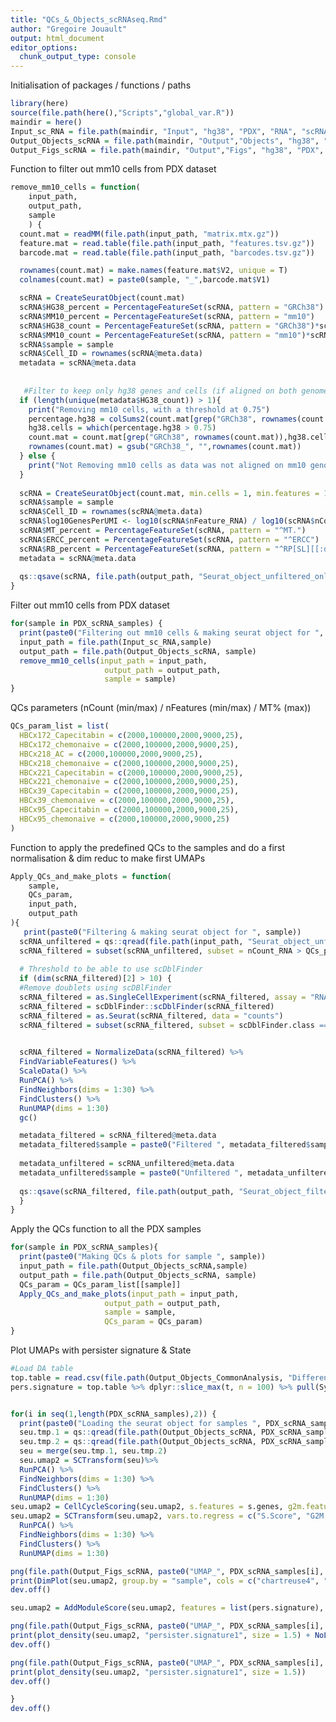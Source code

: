 ```yaml
---
title: "QCs_&_Objects_scRNAseq.Rmd"
author: "Gregoire Jouault"
output: html_document
editor_options: 
  chunk_output_type: console
---
```


Initialisation of packages / functions / paths
```r
library(here)
source(file.path(here(),"Scripts","global_var.R"))
maindir = here()
Input_sc_RNA = file.path(maindir, "Input", "hg38", "PDX", "RNA", "scRNAseq")
Output_Objects_scRNA = file.path(maindir, "Output","Objects", "hg38", "PDX", "RNA", "scRNAseq")
Output_Figs_scRNA = file.path(maindir, "Output","Figs", "hg38", "PDX", "RNA", "scRNAseq")
```

Function to filter out mm10 cells from PDX dataset
```r
remove_mm10_cells = function(
    input_path,
    output_path, 
    sample
    ) {
  count.mat = readMM(file.path(input_path, "matrix.mtx.gz"))
  feature.mat = read.table(file.path(input_path, "features.tsv.gz"))
  barcode.mat = read.table(file.path(input_path, "barcodes.tsv.gz"))

  rownames(count.mat) = make.names(feature.mat$V2, unique = T)
  colnames(count.mat) = paste0(sample, "_",barcode.mat$V1)

  scRNA = CreateSeuratObject(count.mat)
  scRNA$HG38_percent = PercentageFeatureSet(scRNA, pattern = "GRCh38")
  scRNA$MM10_percent = PercentageFeatureSet(scRNA, pattern = "mm10")
  scRNA$HG38_count = PercentageFeatureSet(scRNA, pattern = "GRCh38")*scRNA$nCount_RNA/100
  scRNA$MM10_count = PercentageFeatureSet(scRNA, pattern = "mm10")*scRNA$nCount_RNA/100
  scRNA$sample = sample
  scRNA$Cell_ID = rownames(scRNA@meta.data)
  metadata = scRNA@meta.data
  
 
   #Filter to keep only hg38 genes and cells (if aligned on both genomes) -> Keep cells with 75% of genes coming from hg38
  if (length(unique(metadata$HG38_count)) > 1){
    print("Removing mm10 cells, with a threshold at 0.75")
    percentage.hg38 = colSums2(count.mat[grep("GRCh38", rownames(count.mat)),])/colSums2(count.mat)
    hg38.cells = which(percentage.hg38 > 0.75)
    count.mat = count.mat[grep("GRCh38", rownames(count.mat)),hg38.cells]
    rownames(count.mat) = gsub("GRCh38_", "",rownames(count.mat))
  } else {
    print("Not Removing mm10 cells as data was not aligned on mm10 genome")
  }
  
  scRNA = CreateSeuratObject(count.mat, min.cells = 1, min.features = 1)
  scRNA$sample = sample
  scRNA$Cell_ID = rownames(scRNA@meta.data)
  scRNA$log10GenesPerUMI <- log10(scRNA$nFeature_RNA) / log10(scRNA$nCount_RNA)
  scRNA$MT_percent = PercentageFeatureSet(scRNA, pattern = "^MT.")
  scRNA$ERCC_percent = PercentageFeatureSet(scRNA, pattern = "^ERCC")
  scRNA$RB_percent = PercentageFeatureSet(scRNA, pattern = "^RP[SL][[:digit:]]|^RP[[:digit:]]|^RPSA")
  metadata = scRNA@meta.data
  
  qs::qsave(scRNA, file.path(output_path, "Seurat_object_unfiltered_only_hg38.qs"))
}
```

Filter out mm10 cells from PDX dataset
```r
for(sample in PDX_scRNA_samples) {
  print(paste0("Filtering out mm10 cells & making seurat object for ", sample))
  input_path = file.path(Input_sc_RNA,sample)
  output_path = file.path(Output_Objects_scRNA, sample)
  remove_mm10_cells(input_path = input_path, 
                     output_path = output_path, 
                     sample = sample)
}
```

QCs parameters (nCount (min/max) / nFeatures (min/max) / MT% (max))
```r

QCs_param_list = list(
  HBCx172_Capecitabin = c(2000,100000,2000,9000,25), 
  HBCx172_chemonaive = c(2000,100000,2000,9000,25), 
  HBCx218_AC = c(2000,100000,2000,9000,25),  
  HBCx218_chemonaive = c(2000,100000,2000,9000,25),  
  HBCx221_Capecitabin = c(2000,100000,2000,9000,25),  
  HBCx221_chemonaive = c(2000,100000,2000,9000,25), 
  HBCx39_Capecitabin = c(2000,100000,2000,9000,25),  
  HBCx39_chemonaive = c(2000,100000,2000,9000,25),  
  HBCx95_Capecitabin = c(2000,100000,2000,9000,25),  
  HBCx95_chemonaive = c(2000,100000,2000,9000,25)
)
```

Function to apply the predefined QCs to the samples and do a first normalisation & dim reduc to make first UMAPs
```r
Apply_QCs_and_make_plots = function(
    sample, 
    QCs_param, 
    input_path, 
    output_path
){
   print(paste0("Filtering & making seurat object for ", sample))
  scRNA_unfiltered = qs::qread(file.path(input_path, "Seurat_object_unfiltered_only_hg38.qs"))
  scRNA_filtered = subset(scRNA_unfiltered, subset = nCount_RNA > QCs_param[1] & nCount_RNA < QCs_param[2] & nFeature_RNA > QCs_param[3] & nFeature_RNA < QCs_param[4] & MT_percent < QCs_param[5])
  
  # Threshold to be able to use scDblFinder
  if (dim(scRNA_filtered)[2] > 10) {
  #Remove doublets using scDBlFinder 
  scRNA_filtered = as.SingleCellExperiment(scRNA_filtered, assay = "RNA")
  scRNA_filtered = scDblFinder::scDblFinder(scRNA_filtered)
  scRNA_filtered = as.Seurat(scRNA_filtered, data = "counts")
  scRNA_filtered = subset(scRNA_filtered, subset = scDblFinder.class == "singlet")

  
  scRNA_filtered = NormalizeData(scRNA_filtered) %>%
  FindVariableFeatures() %>%
  ScaleData() %>%
  RunPCA() %>%
  FindNeighbors(dims = 1:30) %>%
  FindClusters() %>%
  RunUMAP(dims = 1:30) 
  gc()

  metadata_filtered = scRNA_filtered@meta.data
  metadata_filtered$sample = paste0("Filtered ", metadata_filtered$sample)
  
  metadata_unfiltered = scRNA_unfiltered@meta.data
  metadata_unfiltered$sample = paste0("Unfiltered ", metadata_unfiltered$sample)
  
  qs::qsave(scRNA_filtered, file.path(output_path, "Seurat_object_filtered.qs"))
  }
}
```

Apply the QCs function to all the PDX samples 
```r

for(sample in PDX_scRNA_samples){
  print(paste0("Making QCs & plots for sample ", sample))
  input_path = file.path(Output_Objects_scRNA,sample)
  output_path = file.path(Output_Objects_scRNA, sample)
  QCs_param = QCs_param_list[[sample]]
  Apply_QCs_and_make_plots(input_path = input_path, 
                     output_path = output_path, 
                     sample = sample, 
                     QCs_param = QCs_param)
}
```

Plot UMAPs with persister signature & State
```r
#Load DA table 
top.table = read.csv(file.path(Output_Objects_CommonAnalysis, "Differential_Analysis_PDX.csv"))
pers.signature = top.table %>% dplyr::slice_max(t, n = 100) %>% pull(Symbol)


for(i in seq(1,length(PDX_scRNA_samples),2)) {
  print(paste0("Loading the seurat object for samples ", PDX_scRNA_samples[i], " & ", PDX_scRNA_samples[i+1]))
  seu.tmp.1 = qs::qread(file.path(Output_Objects_scRNA, PDX_scRNA_samples[i], "Seurat_object_filtered.qs"))
  seu.tmp.2 = qs::qread(file.path(Output_Objects_scRNA, PDX_scRNA_samples[i+1], "Seurat_object_filtered.qs"))
  seu = merge(seu.tmp.1, seu.tmp.2)
  seu.umap2 = SCTransform(seu)%>%
  RunPCA() %>%
  FindNeighbors(dims = 1:30) %>%
  FindClusters() %>%
  RunUMAP(dims = 1:30)
seu.umap2 = CellCycleScoring(seu.umap2, s.features = s.genes, g2m.features = g2m.genes)
seu.umap2 = SCTransform(seu.umap2, vars.to.regress = c("S.Score", "G2M.Score"))%>%
  RunPCA() %>%
  FindNeighbors(dims = 1:30) %>%
  FindClusters() %>%
  RunUMAP(dims = 1:30)

png(file.path(Output_Figs_scRNA, paste0("UMAP_", PDX_scRNA_samples[i], "_Sample_nolegend.png")), width = 1200, height = 1200, res = 300)
print(DimPlot(seu.umap2, group.by = "sample", cols = c("chartreuse4", "grey10"), alpha = 0.6) + NoLegend())
dev.off()

seu.umap2 = AddModuleScore(seu.umap2, features = list(pers.signature), name = "persister.signature")

png(file.path(Output_Figs_scRNA, paste0("UMAP_", PDX_scRNA_samples[i], "_Signature_nolegend.png")), width = 1200, height = 1200, res = 300)
print(plot_density(seu.umap2, "persister.signature1", size = 1.5) + NoLegend())
dev.off()

png(file.path(Output_Figs_scRNA, paste0("UMAP_", PDX_scRNA_samples[i], "_Signature_withlegend.png")), width = 1200, height = 1200, res = 300)
print(plot_density(seu.umap2, "persister.signature1", size = 1.5))
dev.off()

}
dev.off()

```


